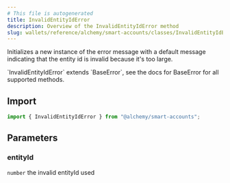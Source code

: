 ```yaml
---
# This file is autogenerated
title: InvalidEntityIdError
description: Overview of the InvalidEntityIdError method
slug: wallets/reference/alchemy/smart-accounts/classes/InvalidEntityIdError/constructor
---
```


Initializes a new instance of the error message with a default message indicating that the entity id is invalid because it's too large.

<Note>
  `InvalidEntityIdError` extends `BaseError`, see the docs for BaseError for all
  supported methods.
</Note>

## Import

```ts
import { InvalidEntityIdError } from "@alchemy/smart-accounts";
```

## Parameters

### entityId

`number`
the invalid entityId used
